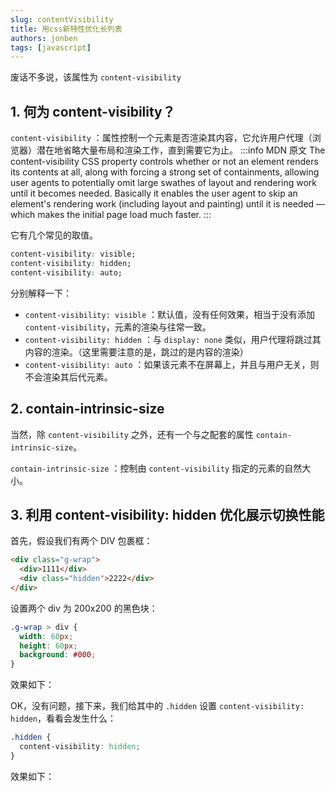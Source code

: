 ```yaml
---
slug: contentVisibility
title: 用css新特性优化长列表
authors: jonben
tags: [javascript]
---
```


废话不多说，该属性为 `content-visibility`

## 1. 何为 content-visibility？

`content-visibility` ：属性控制一个元素是否渲染其内容，它允许用户代理（浏览器）潜在地省略大量布局和渲染工作，直到需要它为止。
:::info MDN 原文
The content-visibility CSS property controls whether or not an element renders its contents at all, along with forcing a strong set of containments, allowing user agents to potentially omit large swathes of layout and rendering work until it becomes needed. Basically it enables the user agent to skip an element's rendering work (including layout and painting) until it is needed — which makes the initial page load much faster.
:::

它有几个常见的取值。
```CSS
content-visibility: visible;
content-visibility: hidden;
content-visibility: auto;
```

分别解释一下：
* `content-visibility: visible` ：默认值，没有任何效果，相当于没有添加 `content-visibility`，元素的渲染与往常一致。
* `content-visibility: hidden` ：与 `display: none` 类似，用户代理将跳过其内容的渲染。（这里需要注意的是，跳过的是内容的渲染）
* `content-visibility: auto` ：如果该元素不在屏幕上，并且与用户无关，则不会渲染其后代元素。

## 2. contain-intrinsic-size

当然，除 `content-visibility` 之外，还有一个与之配套的属性 `contain-intrinsic-size`。

`contain-intrinsic-size` ：控制由 `content-visibility` 指定的元素的自然大小。

## 3. 利用 content-visibility: hidden 优化展示切换性能

首先，假设我们有两个 DIV 包裹框：

```html
<div class="g-wrap">
  <div>1111</div>
  <div class="hidden">2222</div>
</div>
```
设置两个 div 为 200x200 的黑色块：
```CSS
.g-wrap > div {
  width: 60px;
  height: 60px;
  background: #000;
}
```


效果如下：

<RenderHtml/>

OK，没有问题，接下来，我们给其中的 `.hidden` 设置 `content-visibility: hidden`，看看会发生什么：
```CSS
.hidden {
  content-visibility: hidden;
}
```
效果如下：

<RenderHtml hidden="hidden"/>

注意，仔细看效果，这里添加了 `content-visibility: hidden` 之后，**消失的只是添加了该元素的 `div` 的子元素消失不见，而父元素本身及其样式，还是存在页面上的。**

如果我们去掉设置了 `content-visibility: hidden` 的元素本身的 `width`、`height`、`padding`、`margin` 等属性，则元素看上去就如同设置了 `display: none` 一般，在页面上消失不见了。

那么，`content-visibility: hidden` 的作用是什么呢？

设置了 `content-visibility: hidden` 的元素，**其元素的子元素将被隐藏，但是，它的渲染状态将会被缓存**。所以，当 `content-visibility: hidden` 被移除时，用户代理无需重头开始渲染它和它的子元素。

因此，如果我们将这个属性应用在一些一开始需要被隐藏，但是其后在页面的某一时刻需要被渲染，或者是一些需要被频繁切换显示、隐藏状态的元素上，其渲染效率将会有一个非常大的提升。

## 4. 利用 content-visibility: auto 实现懒加载或虚拟列表

OK，接下来是 `content-visibility` 的核心用法，利用 `auto` 属性值。

`content-visibility: auto` 的作用是，如果该元素不在屏幕上，并且与用户无关，则不会渲染其后代元素。是不是与 `LazyLoad` 非常类似。

我们来看这样一个 DEMO ，了解其作用：

假设，我们存在这样一个 HTML 结构，含有大量的文本内容：

```HTML
<div class="g-wrap">
    <div class="paragraph">...</div>
    // ... 包含了 N 个 paragraph
    <div class="paragraph">...</div>
</div>
```
每个 `.paragraph` 的内容如下
```HTML
Lorem Start!
Lorem ipsum dolor sit amet consectetur adipisicing elit.Nonvitae voluptates maxime solutaimpedit doloremque atque quasi dignissimosdelectus distinctio aut commodieaque nostrum maiores nulla! Ipsum voluptatibus alias suscipit!
Lorem ipsum dolor sit amet consectetur adipisicingelit.Non vitae voluptates maxime solutaimpedit doloremque atque quasi dignissimos,delectus distinctio aut commodi eaque nostrum maiores nulla! Ipsum voluptatibus alias suscipit!
Lorem End!
```

因此，整个的页面看起来就是这样的：


<RenderImg
  src={require('./img/content.visibility.1.gif')}/>

由于，我们没有对页面内容进行任何处理，因此，所有的 `.paragraph` 在页面刷新的一瞬间，都会进行渲染，看到的效果就如上所示。

当然，现代浏览器愈加趋于智能，基于这种场景，其实我们非常希望对于仍未看到，仍旧未滚动到的区域，可以延迟加载，只有到我们需要展示、滚动到该处时，页面内容才进行渲染。

基于这种场景，`content-visibility: auto` 就应运而生了，它允许浏览器对于设置了该属性的元素进行判断，如果该元素当前不处于视口内，则不渲染该元素。

我们基于上述的代码，只需要最小化，添加这样一段代码：
```CSS
.paragraph {
  content-visibility: auto;
}
```
再看看效果，仔细观察右侧的滚动条：

<RenderImg
  src={require('./img/content.visibility.2.png')}/>

可能你还没意识到发生了什么，我们对比下添加了 `content-visibility: auto` 和没有添加 `content-visibility: auto` 的两种效果下文本的整体高度：

<RenderImg
  src={require('./img/content.visibility.3.png')}/>

有着非常明显的差异，这是因为，设置了 `content-visibility: auto` 的元素，在非可视区域内，目前并没有被渲染，因此，右侧内容的高度其实是比正常状态下少了一大截的。

我们实际开始进行滚动，看看会发生什么：

<RenderImg
  src={require('./img/content.visibility.4.gif')}/>

由于下方的元素在滚动的过程中，出现在视口范围内才被渲染，因此，滚动条出现了明显的飘忽不定的抖动现象。（当然这也是使用了 `content-visibility: auto` 的一个小问题之一），不过明显可以看出，这与我们通常使用 JavaScript 实现的懒加载或者延迟加载非常类似。

当然，与懒加载不同的是，在向下滚动的过程中，上方消失的已经被渲染过且消失在视口的元素，也会因为消失在视口中，重新被隐藏。因此，即便页面滚动到最下方，整体的滚动条高度还是没有什么变化的。


## 5. 利用 contain-intrinsic-size 解决滚动条抖动问题

从上面的例子，也能看到，在利用 `content-visibility: auto` 处理长文本、长列表的时候。在滚动页面的过程中，滚动条一直在抖动，这不是一个很好的体验。

好在，规范制定者也发现了这个问题。这里我们可以使用另外一个 `CSS` 属性，也就是文章一开头提到的另外一个属性 `contain-intrinsic-size` 来解决这个问题。

:::info MDN
`contain-intrinsic-size` ：控制由 `content-visibility` 指定的元素的自然大小。
:::

什么意思呢？还是上面的例子
```HTML
<div class="g-wrap">
  <div class="paragraph">...</div>
  // ... 包含了 N 个 paragraph
  <div class="paragraph">...</div>
</div>
```
如果我们不使用 `contain-intrinsic-size`，只对视口之外的元素使用 `content-visibility: auto`，那么视口外的元素高度通常就为 0。导致实际的滚动效果，滚动条就是抖动的。

所以，我们可以同时利用上 `contain-intrinsic-size`，如果能准确知道设置了 `content-visibility: auto` 的元素在渲染状态下的高度，就填写对应的高度。如果如法准确知道高度，也可以填写一个大概的值：

```CSS
.paragraph {
  content-visibility: auto;
  contain-intrinsic-size: 320px;
}
```
如此之后，浏览器会给未被实际渲染的视口之外的 `.paragraph` 元素一个高度，避免出现滚动条抖动的现象：

<RenderImg
  src={require('./img/content.visibility.5.gif')}/>

## 6.content-visibility 的一些其他问题

目前兼容性还是比较惨淡的，需要再等待一段时间。当然，由于该属性属于渐进增强一类的功能，即便失效，也完全不影响页面本身的展示。
同时，也有一些同学表示，利用 `content-visibility: auto` 只能解决部分场景，在海量 DOM 的场景下的实际效果，还有待进一步的实测。真正运用的时候，多做对比，再做取舍。
当然，现代浏览器已经越来越智能，类似 `content-visibility` 功能的属性也越来越多，我们在性能优化的路上有了更多选择，总归是一件好事。
